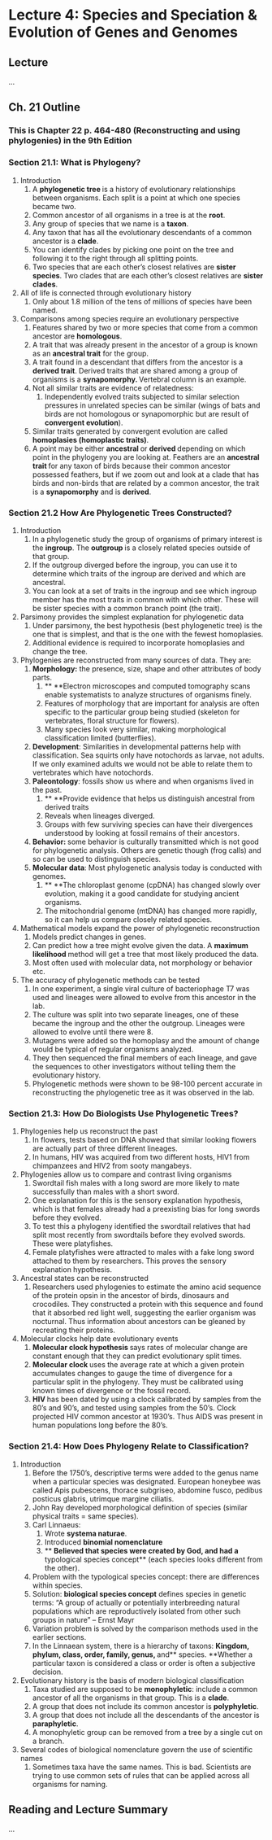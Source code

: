 # Lecture 4: Species and Speciation & Evolution of Genes and Genomes {-}
 
## Lecture {-}

...

## Ch. 21 Outline {-}

### This is Chapter 22 p. 464-480 (Reconstructing and using phylogenies) in the 9th Edition {-}

### Section 21.1: What is Phylogeny? {-}

1.  Introduction
    1.  A **phylogenetic tree **is a history of evolutionary relationships between organisms. Each split is a point at which one species became two.
    1.  Common ancestor of all organisms in a tree is at the **root**. 
    1.  Any group of species that we name is a **taxon**.
    1.  Any taxon that has all the evolutionary descendants of a common ancestor is a **clade**.
    1.  You can identify clades by picking one point on the tree and following it to the right through all splitting points. 
    1.  Two species that are each other's closest relatives are **sister species**. Two clades that are each other's closest relatives are **sister clades**.
1.  All of life is connected through evolutionary history
    1.  Only about 1.8 million of the tens of millions of species have been named.
1.  Comparisons among species require an evolutionary perspective
    1.  Features shared by two or more species that come from a common ancestor are **homologous**.
    1.  A trait that was already present in the ancestor of a group is known as an **ancestral trait** for the group.
    1.  A trait found in a descendant that differs from the ancestor is a **derived trait**. Derived traits that are shared among a group of organisms is a **synapomorphy. **Vertebral column is an example.
    1.  Not all similar traits are evidence of relatedness:
        1.   Independently evolved traits subjected to similar selection pressures in unrelated species can be similar (wings of bats and birds are not homologous or synapomorphic but are result of **convergent evolution**).
    1.  Similar traits generated by convergent evolution are called **homoplasies (homoplastic traits)**.
    1.  A point may be either **ancestral **or **derived **depending on which point in the phylogeny you are looking at. Feathers are an **ancestral trait **for any taxon of birds because their common ancestor possessed feathers, but if we zoom out and look at a clade that has birds and non-birds that are related by a common ancestor, the trait is a **synapomorphy** and is **derived**.

### Section 21.2 How Are Phylogenetic Trees Constructed? {-}

1.  Introduction
    1.  In a phylogenetic study the group of organisms of primary interest is the **ingroup**. The **outgroup **is a closely related species outside of that group.
    1.  If the outgroup diverged before the ingroup, you can use it to determine which traits of the ingroup are derived and which are ancestral.
    1.  You can look at a set of traits in the ingroup and see which ingroup member has the most traits in common with which other. These will be sister species with a common branch point (the trait).
1.  Parsimony provides the simplest explanation for phylogenetic data
    1.  Under parsimony, the best hypothesis (best phylogenetic tree) is the one that is simplest, and that is the one with the fewest homoplasies.
    1.  Additional evidence is required to incorporate homoplasies and change the tree.
1.  Phylogenies are reconstructed from many sources of data. They are:
    1.  **Morphology:** the presence, size, shape and other attributes of body parts.
        1.  ** **Electron microscopes and computed tomography scans enable systematists to analyze structures of organisms finely.
        1.   Features of morphology that are important for analysis are often specific to the particular group being studied (skeleton for vertebrates, floral structure for flowers).
        1.   Many species look very similar, making morphological classification limited (butterflies).
    1.  **Development**: Similarities in developmental patterns help with classification. Sea squirts only have notochords as larvae, not adults. If we only examined adults we would not be able to relate them to vertebrates which have notochords.
    1.  **Paleontology**: fossils show us where and when organisms lived in the past.
        1.  ** **Provide evidence that helps us distinguish ancestral from derived traits
        1.   Reveals when lineages diverged.
        1.  Groups with few surviving species can have their divergences understood by looking at fossil remains of their ancestors.
    1.  **Behavior: **some behavior is culturally transmitted which is not good for phylogenetic analysis. Others are genetic though (frog calls) and so can be used to distinguish species.
    1.  **Molecular data**: Most phylogenetic analysis today is conducted with genomes.
        1.  ** **The chloroplast genome (cpDNA) has changed slowly over evolution, making it a good candidate for studying ancient organisms. 
        1.   The mitochondrial genome (mtDNA) has changed more rapidly, so it can help us compare closely related species.
1.  Mathematical models expand the power of phylogenetic reconstruction
    1.  Models predict changes in genes. 
    1.  Can predict how a tree might evolve given the data. A **maximum likelihood **method will get a tree that most likely produced the data.
    1.  Most often used with molecular data, not morphology or behavior etc.
1.  The accuracy of phylogenetic methods can be tested
    1.  In one experiment, a single viral culture of bacteriophage T7 was used and lineages were allowed to evolve from this ancestor in the lab.
    1.  The culture was split into two separate lineages, one of these became the ingroup and the other the outgroup. Lineages were allowed to evolve until there were 8. 
    1.  Mutagens were added so the homoplasy and the amount of change would be typical of regular organisms analyzed. 
    1.  They then sequenced the final members of each lineage, and gave the sequences to other investigators without telling them the evolutionary history.
    1.  Phylogenetic methods were shown to be 98-100 percent accurate in reconstructing the phylogenetic tree as it was observed in the lab.

### Section 21.3: How Do Biologists Use Phylogenetic Trees? {-}

1.  Phylogenies help us reconstruct the past
    1.  In flowers, tests based on DNA showed that similar looking flowers are actually part of three different lineages. 
    1.  In humans, HIV was acquired from two different hosts, HIV1 from chimpanzees and HIV2 from sooty mangabeys.
1.  Phylogenies allow us to compare and contrast living organisms
    1.  Swordtail fish males with a long sword are more likely to mate successfully than males with a short sword. 
    1.  One explanation for this is the sensory explanation hypothesis, which is that females already had a preexisting bias for long swords before they evolved.
    1.  To test this a phylogeny identified the swordtail relatives that had split most recently from swordtails before they evolved swords. These were platyfishes. 
    1.  Female platyfishes were attracted to males with a fake long sword attached to them by researchers. This proves the sensory explanation hypothesis.
1.  Ancestral states can be reconstructed
    1.  Researchers used phylogenies to estimate the amino acid sequence of the protein opsin in the ancestor of birds, dinosaurs and crocodiles. They constructed a protein with this sequence and found that it absorbed red light well, suggesting the earlier organism was nocturnal. Thus information about ancestors can be gleaned by recreating their proteins.
1.  Molecular clocks help date evolutionary events
    1.  **Molecular clock hypothesis **says rates of molecular change are constant enough that they can predict evolutionary split times.
    1.  **Molecular clock **uses the average rate at which a given protein accumulates changes to gauge the time of divergence for a particular split in the phylogeny. They must be calibrated using known times of divergence or the fossil record.
    1.  **HIV **has been dated by using a clock calibrated by samples from the 80's and 90's, and tested using samples from the 50's. Clock projected HIV common ancestor at 1930's. Thus AIDS was present in human populations long before the 80's.

### Section 21.4: How Does Phylogeny Relate to Classification? {-}

1.  Introduction
    1.  Before the 1750's, descriptive terms were added to the genus name when a particular species was designated. European honeybee was called Apis pubescens, thorace subgriseo, abdomine fusco, pedibus posticus glabris, utrimque margine ciliatis.
    1.  John Ray developed morphological definition of species (similar physical traits = same species).
    1.  Carl Linnaeus:
        1.   Wrote **systema naturae**. 
        1.   Introduced **binomial nomenclature**
        1.  ** **Believed that species were created by God, and had a **typological species concept** (each species looks different from the other). 
    1.  Problem with the typological species concept: there are differences within species.
    1.  Solution: **biological species concept** defines species in genetic terms: "A group of actually or potentially interbreeding natural populations which are reproductively isolated from other such groups in nature" – Ernst Mayr
    1.  Variation problem is solved by the comparison methods used in the earlier sections.
    1.  In the Linnaean system, there is a hierarchy of taxons: **Kingdom, phylum, class, order, family, genus, **and** species. **Whether a particular taxon is considered a class or order is often a subjective decision.
1.  Evolutionary history is the basis of modern biological classification
    1.  Taxa studied are supposed to be **monophyletic**: include a common ancestor of all the organisms in that group. This is a **clade**.
    1.  A group that does not include its common ancestor is **polyphyletic**. 
    1.  A group that does not include all the descendants of the ancestor is **paraphyletic**.
    1.  A monophyletic group can be removed from a tree by a single cut on a branch.
1.  Several codes of biological nomenclature govern the use of scientific names
    1.  Sometimes taxa have the same names. This is bad. Scientists are trying to use common sets of rules that can be applied across all organisms for naming.

## Reading and Lecture Summary {-}

...

## 